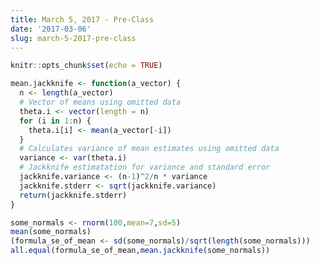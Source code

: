 ```yaml
---
title: March 5, 2017 - Pre-Class
date: '2017-03-06'
slug: march-5-2017-pre-class
---
```



```r
knitr::opts_chunk$set(echo = TRUE)
```

```r
mean.jackknife <- function(a_vector) {
  n <- length(a_vector)
  # Vector of means using omitted data
  theta.i <- vector(length = n)
  for (i in 1:n) {
    theta.i[i] <- mean(a_vector[-i])
  }
  # Calculates variance of mean estimates using omitted data
  variance <- var(theta.i)
  # Jackknife estimatation for variance and standard error
  jackknife.variance <- (n-1)^2/n * variance
  jackknife.stderr <- sqrt(jackknife.variance)
  return(jackknife.stderr)
}

some_normals <- rnorm(100,mean=7,sd=5)
mean(some_normals)
(formula_se_of_mean <- sd(some_normals)/sqrt(length(some_normals)))
all.equal(formula_se_of_mean,mean.jackknife(some_normals))
```

